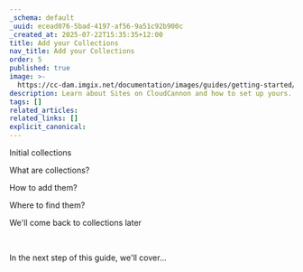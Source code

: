 ```yaml
---
_schema: default
_uuid: ecead076-5bad-4197-af56-9a51c92b900c
_created_at: 2025-07-22T15:35:35+12:00
title: Add your Collections
nav_title: Add your Collections
order: 5
published: true
image: >-
  https://cc-dam.imgix.net/documentation/images/guides/getting-started/guide-thumbnails/CloudCannon-Getting-Started-Thumbnail-Universal.png
description: Learn about Sites on CloudCannon and how to set up yours.
tags: []
related_articles:
related_links: []
explicit_canonical:
---
```

Initial collections

What are collections?

How to add them?

Where to find them?

We'll come back to collections later

&nbsp;

In the next step of this guide, we'll cover...